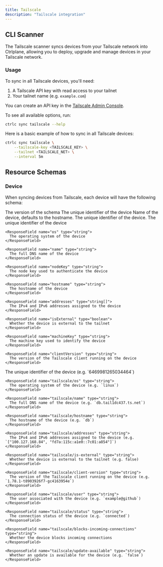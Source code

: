 ```yaml
---
title: Tailscale
description: "Tailscale integration"
---
```


## CLI Scanner

The Tailscale scanner syncs devices from your Tailscale network into Ctrlplane,
allowing you to deploy, upgrade and manage devices in your Tailscale network.

### Usage

To sync in all Tailscale devices, you'll need:

1. A Tailscale API key with read access to your tailnet
2. Your tailnet name (e.g. `example.com`)

You can create an API key in the [Tailscale Admin
Console](https://login.tailscale.com/admin/settings/keys).

To see all available options, run:

```bash
ctrlc sync tailscale --help
```

Here is a basic example of how to sync in all Tailscale devices:

```bash
ctrlc sync tailscale \
    --tailscale-key <TAILSCALE_KEY> \
    --tailnet <TAILSCALE_NET> \
    --interval 5m
```

## Resource Schemas

### Device

When syncing devices from Tailscale, each device will have the following schema:

<ResponseField name="version" type="string" default="tailscale/v1">
  The version of the schema
</ResponseField>

<ResponseField name="kind" type="string" default="Device">
  The unique identifier of the device
</ResponseField>

<ResponseField name="version" type="string">
  Name of the device, defaults to the hostname.
</ResponseField>

<ResponseField name="identifer" type="string" default="">
  The unique identifier of the device.
</ResponseField>

<ResponseField name="config" type="Tailscale resource config">
  <Expandable title="properties">
    <ResponseField name="id" type="string">
      The unique identifier of the device
    </ResponseField>

    <ResponseField name="os" type="string">
      The operating system of the device
    </ResponseField>

    <ResponseField name="name" type="string">
      The full DNS name of the device
    </ResponseField>

    <ResponseField name="nodeKey" type="string">
      The node key used to authenticate the device
    </ResponseField>

    <ResponseField name="hostname" type="string">
      The hostname of the device
    </ResponseField>

    <ResponseField name="addresses" type="string[]">
      The IPv4 and IPv6 addresses assigned to the device
    </ResponseField>

    <ResponseField name="isExternal" type="boolean">
      Whether the device is external to the tailnet
    </ResponseField>

    <ResponseField name="machineKey" type="string">
      The machine key used to identify the device
    </ResponseField>

    <ResponseField name="clientVersion" type="string">
      The version of the Tailscale client running on the device
    </ResponseField>

  </Expandable>
</ResponseField>

<ResponseField name="metadata" type="Tailscale resource metadata" description="The metadata of the device">
  <Expandable title="properties">
    <ResponseField name="tailscale/id" type="string">
      The unique identifier of the device (e.g. `6469981265034464`)
    </ResponseField>

    <ResponseField name="tailscale/os" type="string">
      The operating system of the device (e.g. `linux`)
    </ResponseField>

    <ResponseField name="tailscale/name" type="string">
      The full DNS name of the device (e.g. `db.tail1dc437.ts.net`)
    </ResponseField>

    <ResponseField name="tailscale/hostname" type="string">
      The hostname of the device (e.g. `db`)
    </ResponseField>

    <ResponseField name="tailscale/addresses" type="string">
      The IPv4 and IPv6 addresses assigned to the device (e.g. `["100.127.168.84", "fd7a:115c:a1e0::7c01:a854"]`)
    </ResponseField>

    <ResponseField name="tailscale/is-external" type="string">
      Whether the device is external to the tailnet (e.g. false)
    </ResponseField>

    <ResponseField name="tailscale/client-version" type="string">
      The version of the Tailscale client running on the device (e.g. `1.78.1-t8903926f7-gc4163954e`)
    </ResponseField>

    <ResponseField name="tailscale/user" type="string">
      The user associated with the device (e.g. `example@github`)
    </ResponseField>

    <ResponseField name="tailscale/status" type="string">
      The connection status of the device (e.g. `connected`)
    </ResponseField>

    <ResponseField name="tailscale/blocks-incoming-connections" type="string">
      Whether the device blocks incoming connections
    </ResponseField>

    <ResponseField name="tailscale/update-available" type="string">
      Whether an update is available for the device (e.g. `false`)
    </ResponseField>

  </Expandable>
</ResponseField>
